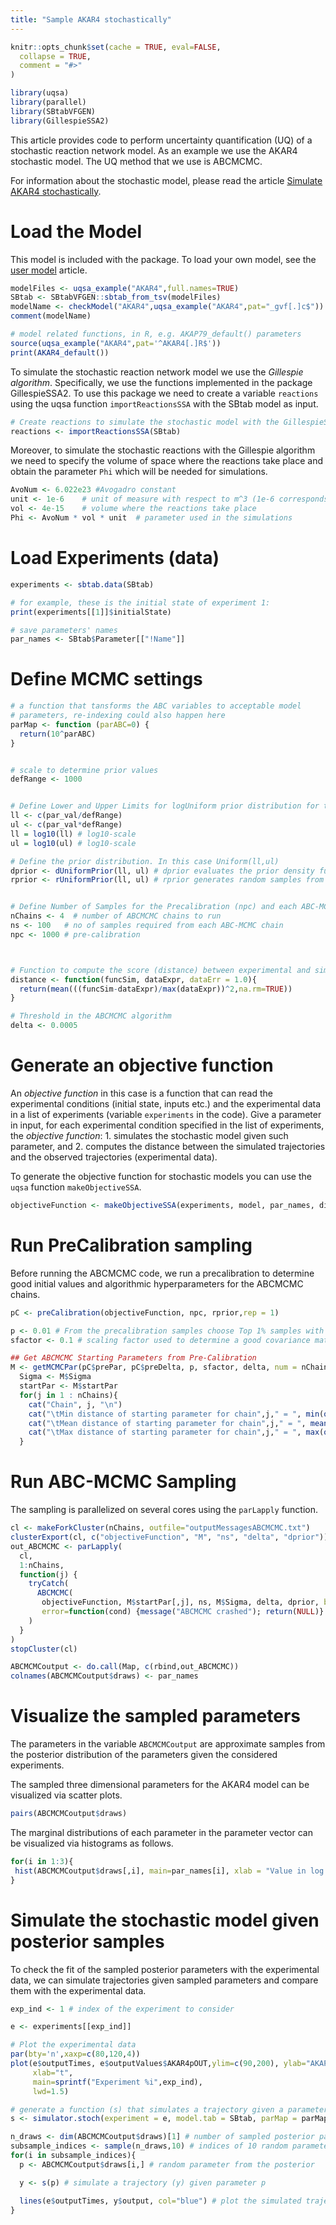 ```yaml
---
title: "Sample AKAR4 stochastically"
---
```


```r
knitr::opts_chunk$set(cache = TRUE, eval=FALSE,
  collapse = TRUE,
  comment = "#>"
)
```

```r
library(uqsa)
library(parallel)
library(SBtabVFGEN)
library(GillespieSSA2)
```

This article provides code to perform uncertainty quantification (UQ) of a stochastic reaction network model. As an example we use the AKAR4 stochastic model. The UQ method that we use is ABCMCMC.

For information about the stochastic model, please read the article [Simulate AKAR4 stochastically](simAKAR4stochastic.html).


# Load the Model

This model is included with the package. To load your own model, see
the [user model](user_model.html) article.

```r
modelFiles <- uqsa_example("AKAR4",full.names=TRUE)
SBtab <- SBtabVFGEN::sbtab_from_tsv(modelFiles)
modelName <- checkModel("AKAR4",uqsa_example("AKAR4",pat="_gvf[.]c$"))
comment(modelName)

# model related functions, in R, e.g. AKAP79_default() parameters
source(uqsa_example("AKAR4",pat='^AKAR4[.]R$'))
print(AKAR4_default())
```

To simulate the stochastic reaction network model we use the *Gillespie algorithm*. Specifically, we use the functions implemented in the package GillespieSSA2. To use this package we need to create a variable `reactions` using the uqsa function `importReactionsSSA` with the SBtab model as input.

```r
# Create reactions to simulate the stochastic model with the GillespieSSA2 package
reactions <- importReactionsSSA(SBtab)
```

Moreover, to simulate the stochastic reactions with the Gillespie algorithm we need to specify the volume of space where the reactions take place and obtain the parameter `Phi` which will be needed for simulations.

```r
AvoNum <- 6.022e23 #Avogadro constant
unit <- 1e-6    # unit of measure with respect to m^3 (1e-6 corresponds to micrometers)
vol <- 4e-15    # volume where the reactions take place
Phi <- AvoNum * vol * unit  # parameter used in the simulations
```

# Load Experiments (data)

```r
experiments <- sbtab.data(SBtab)

# for example, these is the initial state of experiment 1:
print(experiments[[1]]$initialState)

# save parameters' names
par_names <- SBtab$Parameter[["!Name"]]
```

# Define MCMC settings

```r
# a function that tansforms the ABC variables to acceptable model
# parameters, re-indexing could also happen here
parMap <- function (parABC=0) {
  return(10^parABC)
}


# scale to determine prior values
defRange <- 1000


# Define Lower and Upper Limits for logUniform prior distribution for the parameters
ll <- c(par_val/defRange)
ul <- c(par_val*defRange)
ll = log10(ll) # log10-scale
ul = log10(ul) # log10-scale

# Define the prior distribution. In this case Uniform(ll,ul)
dprior <- dUniformPrior(ll, ul) # dprior evaluates the prior density function 
rprior <- rUniformPrior(ll, ul) # rprior generates random samples from the prior


# Define Number of Samples for the Precalibration (npc) and each ABC-MCMC chain (ns)
nChains <- 4  # number of ABCMCMC chains to run
ns <- 100   # no of samples required from each ABC-MCMC chain
npc <- 1000 # pre-calibration



# Function to compute the score (distance) between experimental and simulated data
distance <- function(funcSim, dataExpr, dataErr = 1.0){
  return(mean(((funcSim-dataExpr)/max(dataExpr))^2,na.rm=TRUE))
}

# Threshold in the ABCMCMC algorithm
delta <- 0.0005
```

# Generate an objective function

An *objective function* in this case is a function that can read the experimental conditions (initial state, inputs etc.) and the experimental data in a list of experiments (variable `experiments` in the code). Give a parameter in input, for each experimental condition specified in the list of experiments, the *objective function*:
1. simulates the stochastic model given such parameter, and
2. computes the distance between the simulated trajectories and the observed trajectories (experimental data).

To generate the objective function for stochastic models you can use the `uqsa` function `makeObjectiveSSA`.

```r
objectiveFunction <- makeObjectiveSSA(experiments, model, par_names, distance, parMap, Phi, reactions, nStochSim = 3)
```

# Run PreCalibration sampling

Before running the ABCMCMC code, we run a precalibration to determine good initial values and algorithmic hyperparameters for the ABCMCMC chains.

```r
pC <- preCalibration(objectiveFunction, npc, rprior,rep = 1)

p <- 0.01 # From the precalibration samples choose Top 1% samples with shortest distance to the experimental values
sfactor <- 0.1 # scaling factor used to determine a good covariance matrix for the ABCMCMC proposal moves

## Get ABCMCMC Starting Parameters from Pre-Calibration
M <- getMCMCPar(pC$prePar, pC$preDelta, p, sfactor, delta, num = nChains)
  Sigma <- M$Sigma
  startPar <- M$startPar
  for(j in 1 : nChains){
    cat("Chain", j, "\n")
    cat("\tMin distance of starting parameter for chain",j," = ", min(objectiveFunction(M$startPar[,j])),"\n")
    cat("\tMean distance of starting parameter for chain",j," = ", mean(objectiveFunction(M$startPar[,j])),"\n")
    cat("\tMax distance of starting parameter for chain",j," = ", max(objectiveFunction(M$startPar[,j])),"\n")
  }
```


# Run ABC-MCMC Sampling
The sampling is parallelized on several cores using the `parLapply` function.

```r
cl <- makeForkCluster(nChains, outfile="outputMessagesABCMCMC.txt")
clusterExport(cl, c("objectiveFunction", "M", "ns", "delta", "dprior"))
out_ABCMCMC <- parLapply(
  cl,
  1:nChains,
  function(j) {
    tryCatch(
      ABCMCMC(
       objectiveFunction, M$startPar[,j], ns, M$Sigma, delta, dprior, batchSize = 1),
       error=function(cond) {message("ABCMCMC crashed"); return(NULL)}
    )
  }
)
stopCluster(cl)

ABCMCMCoutput <- do.call(Map, c(rbind,out_ABCMCMC))
colnames(ABCMCMCoutput$draws) <- par_names
```

# Visualize the sampled parameters

The parameters in the variable `ABCMCMCoutput` are approximate samples from the posterior distribution of the parameters given the considered experiments.

The sampled three dimensional parameters for the AKAR4 model can be visualized via scatter plots.

```r
pairs(ABCMCMCoutput$draws)
```

The marginal distributions of each parameter in the parameter vector can be visualized via histograms as follows.

```r
for(i in 1:3){
 hist(ABCMCMCoutput$draws[,i], main=par_names[i], xlab = "Value in log scale")
}
```

# Simulate the stochastic model given posterior samples

To check the fit of the sampled posterior parameters with the experimental data, we can simulate trajectories given sampled parameters and compare them with the experimental data.

```r
exp_ind <- 1 # index of the experiment to consider

e <- experiments[[exp_ind]]

# Plot the experimental data
par(bty='n',xaxp=c(80,120,4))
plot(e$outputTimes, e$outputValues$AKAR4pOUT,ylim=c(90,200), ylab="AKAP79",
     xlab="t",
     main=sprintf("Experiment %i",exp_ind),
     lwd=1.5)

# generate a function (s) that simulates a trajectory given a parameter in input
s <- simulator.stoch(experiment = e, model.tab = SBtab, parMap = parMap, vol = vol, nStochSim = 3)

n_draws <- dim(ABCMCMCoutput$draws)[1] # number of sampled posterior parameters
subsample_indices <- sample(n_draws,10) # indices of 10 random parameters out of the paramneters in
for(i in subsample_indices){
  p <- ABCMCMCoutput$draws[i,] # random parameter from the posterior

  y <- s(p) # simulate a trajectory (y) given parameter p

  lines(e$outputTimes, y$output, col="blue") # plot the simulated trajectory
}

```
